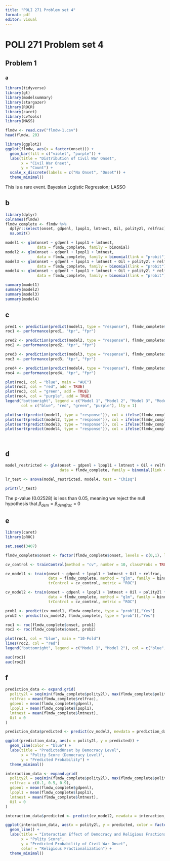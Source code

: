 ```yaml
---
title: "POLI 271 Problem set 4"
format: pdf
editor: visual
---
```


# POLI 271 Problem set 4

## Problem 1

### a

```r
library(tidyverse)
library(gt)
library(modelsummary)
library(stargazer)
library(ROCR)
library(caret)
library(cvTools)
library(MASS)
```


```r
flmdw <- read.csv("flmdw-1.csv")
head(flmdw, 20)
```
```r
library(ggplot2)
ggplot(flmdw, aes(x = factor(onset))) +
  geom_bar(fill = c("violet", "purple")) +
  labs(title = "Distribution of Civil War Onset",
       x = "Civil War Onset",
       y = "Count") +
  scale_x_discrete(labels = c("No Onset", "Onset")) +
  theme_minimal()

```
This is a rare event. Bayesian Logistic Regression; LASSO

## b

```r
library(dplyr)
colnames(flmdw)
flmdw_complete <- flmdw %>%
  dplyr::select(onset, gdpenl, lpopl1, lmtnest, Oil, polity2l, relfrac) %>%
  na.omit()

model1 <- glm(onset ~ gdpenl + lpopl1 + lmtnest, 
              data = flmdw_complete, family = binomial)
model2 <- glm(onset ~ gdpenl + lpopl1 + lmtnest, 
              data = flmdw_complete, family = binomial(link = "probit"))
model3 <- glm(onset ~ gdpenl + lpopl1 + lmtnest + Oil + polity2l + relfrac, 
              data = flmdw_complete, family = binomial(link = "probit"))
model4 <- glm(onset ~ gdpenl + lpopl1 + lmtnest + Oil + polity2l * relfrac, 
              data = flmdw_complete, family = binomial(link = "probit"))

summary(model1)
summary(model2)
summary(model3)
summary(model4)


```
## c

```r
pred1 <- prediction(predict(model1, type = "response"), flmdw_complete$onset)
roc1 <- performance(pred1, "tpr", "fpr")

pred2 <- prediction(predict(model2, type = "response"), flmdw_complete$onset)
roc2 <- performance(pred2, "tpr", "fpr")

pred3 <- prediction(predict(model3, type = "response"), flmdw_complete$onset)
roc3 <- performance(pred3, "tpr", "fpr")

pred4 <- prediction(predict(model4, type = "response"), flmdw_complete$onset)
roc4 <- performance(pred4, "tpr", "fpr")

plot(roc1, col = "blue", main = "AUC")
plot(roc2, col = "red", add = TRUE)
plot(roc3, col = "green", add = TRUE)
plot(roc4, col = "purple", add = TRUE)
legend("bottomright", legend = c("Model 1", "Model 2", "Model 3", "Model 4"),
       col = c("blue", "red", "green", "purple"), lty = 1)

plot(sort(predict(model1, type = "response")), col = ifelse(flmdw_complete$onset[order(predict(model1, type = "response"))] == 1, "red", "black"), pch = "|", main = "Model 1")
plot(sort(predict(model2, type = "response")), col = ifelse(flmdw_complete$onset[order(predict(model2, type = "response"))] == 1, "red", "black"), pch = "|", main = "Model 2")
plot(sort(predict(model3, type = "response")), col = ifelse(flmdw_complete$onset[order(predict(model3, type = "response"))] == 1, "red", "black"), pch = "|", main = "Model 3")
plot(sort(predict(model4, type = "response")), col = ifelse(flmdw_complete$onset[order(predict(model4, type = "response"))] == 1, "red", "black"), pch = "|", main = "Model 4")




```
## d

```r
model_restricted <- glm(onset ~ gdpenl + lpopl1 + lmtnest + Oil + relfrac, 
                        data = flmdw_complete, family = binomial(link = "probit"))

lr_test <- anova(model_restricted, model4, test = "Chisq")

print(lr_test)

```
The p-value (0.02528) is less than 0.05, meaning we reject the null hypothesis that $β_{dem} = β_{demfrac}$ = 0

## e

```r
library(caret)
library(pROC)

set.seed(3407)

flmdw_complete$onset <- factor(flmdw_complete$onset, levels = c(0,1), labels = c("No", "Yes"))

cv_control <- trainControl(method = "cv", number = 10, classProbs = TRUE, summaryFunction = twoClassSummary)

cv_model1 <- train(onset ~ gdpenl + lpopl1 + lmtnest + Oil + relfrac, 
                   data = flmdw_complete, method = "glm", family = binomial, 
                   trControl = cv_control, metric = "ROC")

cv_model2 <- train(onset ~ gdpenl + lpopl1 + lmtnest + Oil + polity2l * relfrac, 
                   data = flmdw_complete, method = "glm", family = binomial, 
                   trControl = cv_control, metric = "ROC")

prob1 <- predict(cv_model1, flmdw_complete, type = "prob")[,"Yes"]
prob2 <- predict(cv_model2, flmdw_complete, type = "prob")[,"Yes"]

roc1 <- roc(flmdw_complete$onset, prob1)
roc2 <- roc(flmdw_complete$onset, prob2)

plot(roc1, col = "blue", main = "10-Fold")
lines(roc2, col = "red")
legend("bottomright", legend = c("Model 1", "Model 2"), col = c("blue", "red"), lty = 1)

auc(roc1)
auc(roc2)
```
## f

```r
prediction_data <- expand.grid(
  polity2l = seq(min(flmdw_complete$polity2l), max(flmdw_complete$polity2l), length.out = 100),
  relfrac = mean(flmdw_complete$relfrac),
  gdpenl = mean(flmdw_complete$gdpenl),
  lpopl1 = mean(flmdw_complete$lpopl1),
  lmtnest = mean(flmdw_complete$lmtnest),
  Oil = 0
)

prediction_data$predicted <- predict(cv_model2, newdata = prediction_data, type = "prob")[,"Yes"]

ggplot(prediction_data, aes(x = polity2l, y = predicted)) +
  geom_line(color = "blue") +
  labs(title = "PredictedOnset by Democracy Level",
       x = "Polity Score (Democracy Level)", 
       y = "Predicted Probability") +
  theme_minimal()
```
```r
interaction_data <- expand.grid(
  polity2l = seq(min(flmdw_complete$polity2l), max(flmdw_complete$polity2l), length.out = 100),
  relfrac = c(0.1, 0.5, 0.9),
  gdpenl = mean(flmdw_complete$gdpenl),
  lpopl1 = mean(flmdw_complete$lpopl1),
  lmtnest = mean(flmdw_complete$lmtnest),
  Oil = 0
)

interaction_data$predicted <- predict(cv_model2, newdata = interaction_data, type = "prob")[,"Yes"]

ggplot(interaction_data, aes(x = polity2l, y = predicted, color = factor(relfrac))) +
  geom_line() +
  labs(title = "Interaction Effect of Democracy and Religious Fractionalization",
       x = "Polity Score", 
       y = "Predicted Probability of Civil War Onset",
       color = "Religious Fractionalization") +
  theme_minimal()
```

